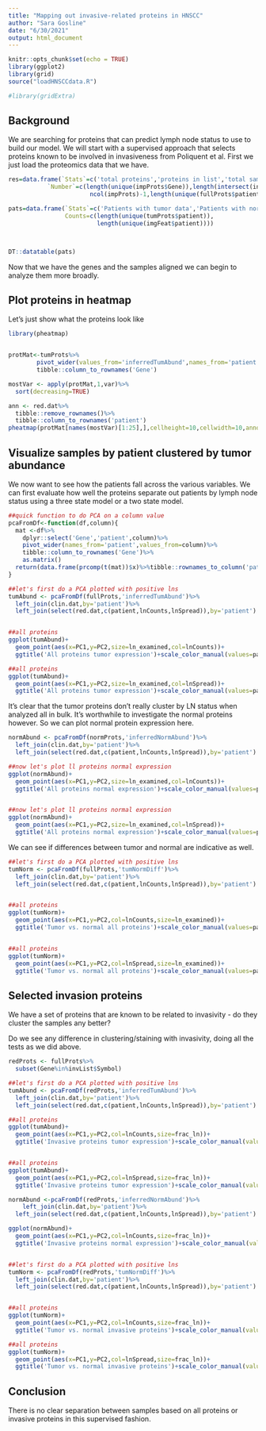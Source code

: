 ```yaml
---
title: "Mapping out invasive-related proteins in HNSCC"
author: "Sara Gosline"
date: "6/30/2021"
output: html_document
---
```


```r
knitr::opts_chunk$set(echo = TRUE)
library(ggplot2)
library(grid)
source("loadHNSCCdata.R")

#library(gridExtra)
```

## Background
We are searching for proteins that can predict lymph node status to use to build our model. We will start with a supervised approach that selects proteins known to be involved in invasiveness from Poliquent et al. First we just load the proteomics data that we have. 

```r

res=data.frame(`Stats`=c('total proteins','proteins in list','total samples','total with normal and tumor'),
           `Number`=c(length(unique(impProts$Gene)),length(intersect(invList$Symbol,fullProts$Gene)),
                       ncol(impProts)-1,length(unique(fullProts$patient))))

pats=data.frame(`Stats`=c('Patients with tumor data','Patients with normal data','Patients with imaging data'),
                Counts=c(length(unique(tumProts$patient)),                                              length(unique(normProts$patient)),
                         length(unique(imgFeat$patient))))



DT::datatable(pats)
```
Now that we have the genes and the samples aligned we can begin to analyze them more broadly.


## Plot proteins in heatmap

Let's just show what the proteins look like

```r
library(pheatmap)


protMat<-tumProts%>%
        pivot_wider(values_from='inferredTumAbund',names_from='patient')%>%
        tibble::column_to_rownames('Gene')

mostVar <- apply(protMat,1,var)%>%
  sort(decreasing=TRUE)

ann <- red.dat%>%
  tibble::remove_rownames()%>%
  tibble::column_to_rownames('patient')
pheatmap(protMat[names(mostVar)[1:25],],cellheight=10,cellwidth=10,annotation_col = ann, filename='variableProteins.pdf')
```

## Visualize samples by patient clustered by tumor abundance

We now want to see how the patients fall across the various variables. We can first evaluate how well the proteins separate out patients by lymph node status using a three state model or a two state model.


```r

##quick function to do PCA on a column value
pcaFromDf<-function(df,column){
  mat <-df%>%
    dplyr::select('Gene','patient',column)%>%
    pivot_wider(names_from='patient',values_from=column)%>%
    tibble::column_to_rownames('Gene')%>%
    as.matrix()
  return(data.frame(prcomp(t(mat))$x)%>%tibble::rownames_to_column('patient'))
}

##let's first do a PCA plotted with positive lns
tumAbund <- pcaFromDf(fullProts,'inferredTumAbund')%>%
  left_join(clin.dat,by='patient')%>%
  left_join(select(red.dat,c(patient,lnCounts,lnSpread)),by='patient')


##all proteins
ggplot(tumAbund)+
  geom_point(aes(x=PC1,y=PC2,size=ln_examined,col=lnCounts))+
  ggtitle('All proteins tumor expression')+scale_color_manual(values=pal)

##all proteins
ggplot(tumAbund)+
  geom_point(aes(x=PC1,y=PC2,size=ln_examined,col=lnSpread))+
  ggtitle('All proteins tumor expression')+scale_color_manual(values=pal)
```

It's clear that the tumor proteins don't really cluster by LN status when analyzed all in bulk. It's worthwhile to investigate the normal proteins however. So we can plot normal protein expression here. 
```r


normAbund <- pcaFromDf(normProts,'inferredNormAbund')%>%
  left_join(clin.dat,by='patient')%>%
  left_join(select(red.dat,c(patient,lnCounts,lnSpread)),by='patient')

##now let's plot ll proteins normal expression
ggplot(normAbund)+
  geom_point(aes(x=PC1,y=PC2,size=ln_examined,col=lnCounts))+
  ggtitle('All proteins normal expression')+scale_color_manual(values=pal)


##now let's plot ll proteins normal expression
ggplot(normAbund)+
  geom_point(aes(x=PC1,y=PC2,size=ln_examined,col=lnSpread))+
  ggtitle('All proteins normal expression')+scale_color_manual(values=pal)

```

We can see if differences between tumor and normal are indicative as well.

```r
##let's first do a PCA plotted with positive lns
tumNorm <- pcaFromDf(fullProts,'tumNormDiff')%>%
  left_join(clin.dat,by='patient')%>%
  left_join(select(red.dat,c(patient,lnCounts,lnSpread)),by='patient')


##all proteins
ggplot(tumNorm)+
  geom_point(aes(x=PC1,y=PC2,col=lnCounts,size=ln_examined))+
  ggtitle('Tumor vs. normal all proteins')+scale_color_manual(values=pal)


##all proteins
ggplot(tumNorm)+
  geom_point(aes(x=PC1,y=PC2,col=lnSpread,size=ln_examined))+
  ggtitle('Tumor vs. normal all proteins')+scale_color_manual(values=pal)

```


## Selected invasion proteins
We have a set of proteins that are known to be related to invasivity - do they cluster the samples any better? 

Do we see any difference  in clustering/staining with invasivity, doing all the tests as we did above. 

```r

redProts <- fullProts%>%
  subset(Gene%in%invList$Symbol)

##let's first do a PCA plotted with positive lns
tumAbund <- pcaFromDf(redProts,'inferredTumAbund')%>%
  left_join(clin.dat,by='patient')%>%
  left_join(select(red.dat,c(patient,lnCounts,lnSpread)),by='patient')

##all proteins
ggplot(tumAbund)+
  geom_point(aes(x=PC1,y=PC2,col=lnCounts,size=frac_ln))+
  ggtitle('Invasive proteins tumor expression')+scale_color_manual(values=pal)


##all proteins
ggplot(tumAbund)+
  geom_point(aes(x=PC1,y=PC2,col=lnSpread,size=frac_ln))+
  ggtitle('Invasive proteins tumor expression')+scale_color_manual(values=pal)

normAbund <-pcaFromDf(redProts,'inferredNormAbund')%>%
    left_join(clin.dat,by='patient')%>%
  left_join(select(red.dat,c(patient,lnCounts,lnSpread)),by='patient')

ggplot(normAbund)+
  geom_point(aes(x=PC1,y=PC2,col=lnCounts,size=frac_ln))+
  ggtitle('Invasive proteins normal expression')+scale_color_manual(values=pal)


##let's first do a PCA plotted with positive lns
tumNorm <- pcaFromDf(redProts,'tumNormDiff')%>%
  left_join(clin.dat,by='patient')%>%
  left_join(select(red.dat,c(patient,lnCounts,lnSpread)),by='patient')


##all proteins
ggplot(tumNorm)+
  geom_point(aes(x=PC1,y=PC2,col=lnCounts,size=frac_ln))+
  ggtitle('Tumor vs. normal invasive proteins')+scale_color_manual(values=pal)

##all proteins
ggplot(tumNorm)+
  geom_point(aes(x=PC1,y=PC2,col=lnSpread,size=frac_ln))+
  ggtitle('Tumor vs. normal invasive proteins')+scale_color_manual(values=pal)

```


## Conclusion
There is no clear separation between samples based on all proteins or invasive proteins in this supervised fashion. 